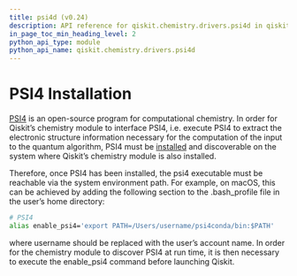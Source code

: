 ```yaml
---
title: psi4d (v0.24)
description: API reference for qiskit.chemistry.drivers.psi4d in qiskit v0.24
in_page_toc_min_heading_level: 2
python_api_type: module
python_api_name: qiskit.chemistry.drivers.psi4d
---
```


<span id="module-qiskit.chemistry.drivers.psi4d" />

<span id="qiskit-chemistry-drivers-psi4d" />

# PSI4 Installation

[PSI4](http://www.psicode.org/) is an open-source program for computational chemistry. In order for Qiskit’s chemistry module to interface PSI4, i.e. execute PSI4 to extract the electronic structure information necessary for the computation of the input to the quantum algorithm, PSI4 must be [installed](http://www.psicode.org/downloads.html) and discoverable on the system where Qiskit’s chemistry module is also installed.

Therefore, once PSI4 has been installed, the psi4 executable must be reachable via the system environment path. For example, on macOS, this can be achieved by adding the following section to the .bash\_profile file in the user’s home directory:

```sh
# PSI4
alias enable_psi4='export PATH=/Users/username/psi4conda/bin:$PATH'
```

where username should be replaced with the user’s account name. In order for the chemistry module to discover PSI4 at run time, it is then necessary to execute the enable\_psi4 command before launching Qiskit.

